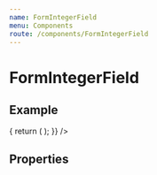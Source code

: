 ```yaml
---
name: FormIntegerField
menu: Components
route: /components/FormIntegerField
---
```



# FormIntegerField

## Example

<Playground>
  <Form
    render={() => {
      return (
        <FormIntegerField
          icon="extension"
          name="fieldName"
          label="Field Label"
        />
      );
    }}
  />
</Playground>

## Properties

<Props of={FormIntegerField} />
